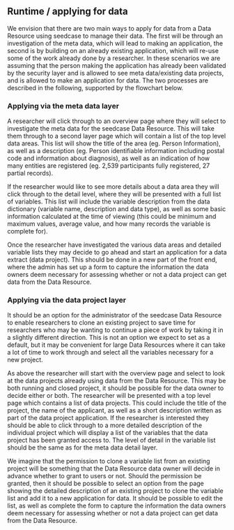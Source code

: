 ## Runtime / applying for data

We envision that there are two main ways to apply for data from a Data
Resource using seedcase to manage their data. The first will be through
an investigation of the meta data, which will lead to making an
application, the second is by building on an already existing
application, which will re-use some of the work already done by a
researcher. In these scenarios we are assuming that the person making
the application has already been validated by the security layer and is
allowed to see meta data/existing data projects, and is allowed to make
an application for data. The two processes are described in the
following, supported by the flowchart below.

### Applying via the meta data layer

A researcher will click through to an overview page where they will
select to investigate the meta data for the seedcase Data Resource. This
will take them through to a second layer page which will contain a list
of the top level data areas. This list will show the title of the area
(eg. Person Information), as well as a description (eg. Person
identifiable information including postal code and information about
diagnosis), as well as an indication of how many entities are registered
(eg. 2,539 participants fully registered, 27 partial records).

If the researcher would like to see more details about a data area they
will click through to the detail level, where they will be presented
with a full list of variables. This list will include the variable
description from the data dictionary (variable name, description and
data type), as well as some basic information calculated at the time of
viewing (this could be minimum and maximum values, average value, and
how many records the variable is complete for).

Once the researcher have investigated the various data areas and
detailed variable lists they may decide to go ahead and start an
application for a data extract (data project). This should be done in a
new part of the front end, where the admin has set up a form to capture
the information the data owners deem necessary for assessing whether or
not a data project can get data from the Data Resource.

### Applying via the data project layer

It should be an option for the administrator of the seedcase Data
Resource to enable researchers to clone an existing project to save time
for researchers who may be wanting to continue a piece of work by taking
it in a slightly different direction. This is not an option we expect to
set as a default, but it may be convenient for large Data Resources
where it can take a lot of time to work through and select all the
variables necessary for a new project.

As above the researcher will start with the overview page and select to
look at the data projects already using data from the Data Resource.
This may be both running and closed project, it should be possible for
the data owner to decide either or both. The researcher will be
presented with a top level page which contains a list of data projects.
This could include the title of the project, the name of the applicant,
as well as a short description written as part of the data project
application. If the researcher is interested they should be able to
click through to a more detailed description of the individual project
which will display a list of the variables that the data project has
been granted access to. The level of detail in the variable list should
be the same as for the meta data detail layer.

We imagine that the permission to clone a variable list from an existing
project will be something that the Data Resource data owner will decide
in advance whether to grant to users or not. Should the permission be
granted, then it should be possible to select an option from the page
showing the detailed description of an existing project to clone the
variable list and add it to a new application for data. It should be
possible to edit the list, as well as complete the form to capture the
information the data owners deem necessary for assessing whether or not
a data project can get data from the Data Resource.
